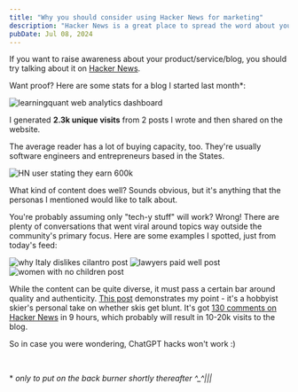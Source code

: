 ---
title: "Why you should consider using Hacker News for marketing"
description: "Hacker News is a great place to spread the word about your product, service, or blog. Just make sure that whatever you share is authentic."
pubDate: Jul 08, 2024
---

If you want to raise awareness about your product/service/blog, you should try talking about it on [Hacker News](https://news.ycombinator.com/).

Want proof? Here are some stats for a blog I started last month\*:

![learningquant web analytics dashboard](./learningquant-stats.webp)

I generated **2.3k unique visits** from 2 posts I wrote and then shared on the website.

The average reader has a lot of buying capacity, too. They're usually software engineers and entrepreneurs based in the States.

![HN user stating they earn 600k](./hn-user-salary.webp)

What kind of content does well? Sounds obvious, but it's anything that the personas I mentioned would like to talk about.

You're probably assuming only "tech-y stuff" will work? Wrong! There are plenty of conversations that went viral around topics way outside the community's primary focus. Here are some examples I spotted, just from today's feed:

![why Italy dislikes cilantro post](./italy-cilantro-hn-post.webp)
![lawyers paid well post](./lawyers-pay-hn-post.webp)
![women with no children post](./women-no-children-hn-post.webp)

While the content can be quite diverse, it must pass a certain bar around quality and authenticity. [This post](https://brooker.co.za/misc-blog/2024/01/23/skis.html) demonstrates my point - it's a hobbyist skier's personal take on whether skis get blunt. It's got [130 comments on Hacker News](https://news.ycombinator.com/item?id=40902740) in 9 hours, which probably will result in 10-20k visits to the blog.

So in case you were wondering, ChatGPT hacks won't work :)

<br />

\* _only to put on the back burner shortly thereafter ^\_^|||_
